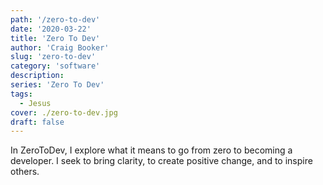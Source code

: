 ```yaml
---
path: '/zero-to-dev'
date: '2020-03-22'
title: 'Zero To Dev'
author: 'Craig Booker'
slug: 'zero-to-dev'
category: 'software'
description:
series: 'Zero To Dev'
tags:
  - Jesus
cover: ./zero-to-dev.jpg
draft: false
---
```


In ZeroToDev, I explore what it means to go from zero to becoming a developer. I seek to bring clarity, to create positive change, and to inspire others.
